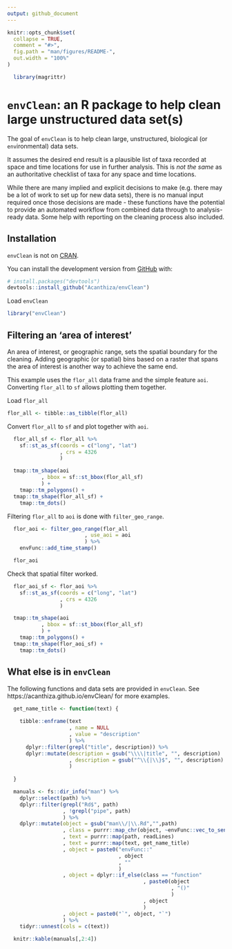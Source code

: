 ```yaml
---
output: github_document
---
```


<!-- README.md is generated from README.Rmd. Please edit that file -->

```r
knitr::opts_chunk$set(
  collapse = TRUE,
  comment = "#>",
  fig.path = "man/figures/README-",
  out.width = "100%"
)

  library(magrittr)

```

# `envClean`: an R package to help clean large unstructured data set(s)

<!-- badges: start -->
<!-- badges: end -->

The goal of `envClean` is to help clean large, unstructured, biological (or `env`ironmental) data sets.

It assumes the desired end result is a plausible list of taxa recorded at space and time locations for use in further analysis. This is _not the same_ as an authoritative checklist of taxa for any space and time locations.

While there are many implied and explicit decisions to make (e.g. there may be a lot of work to set up for new data sets), there is no manual input required once those decisions are made - these functions have the potential to provide an automated workflow from combined data through to analysis-ready data. Some help with reporting on the cleaning process also included.

## Installation

`envClean` is not on [CRAN](https://CRAN.R-project.org).

You can install the development version from [GitHub](https://github.com/) with:

``` r
# install.packages("devtools")
devtools::install_github("Acanthiza/envClean")
```

Load `envClean`

```r
library("envClean")
```

## Filtering an 'area of interest'

An area of interest, or geographic range, sets the spatial boundary for the cleaning. Adding geographic (or spatial) bins based on a raster that spans the area of interest is another way to achieve the same end.

This example uses the `flor_all` data frame and the simple feature `aoi`. Converting `flor_all` to `sf` allows plotting them together.

Load `flor_all`

```r
flor_all <- tibble::as_tibble(flor_all)
```

Convert `flor_all` to `sf` and plot together with `aoi`.

```r

  flor_all_sf <- flor_all %>%
    sf::st_as_sf(coords = c("long", "lat")
                 , crs = 4326
                 )

  tmap::tm_shape(aoi
           , bbox = sf::st_bbox(flor_all_sf)
           ) +
    tmap::tm_polygons() +
  tmap::tm_shape(flor_all_sf) +
    tmap::tm_dots()

```

Filtering `flor_all` to `aoi` is done with `filter_geo_range`.

```r

  flor_aoi <- filter_geo_range(flor_all
                         , use_aoi = aoi
                         ) %>%
    envFunc::add_time_stamp()

  flor_aoi

```

Check that spatial filter worked.

```r

  flor_aoi_sf <- flor_aoi %>%
    sf::st_as_sf(coords = c("long", "lat")
                 , crs = 4326
                 )

  tmap::tm_shape(aoi
           , bbox = sf::st_bbox(flor_all_sf)
           ) +
    tmap::tm_polygons() +
  tmap::tm_shape(flor_aoi_sf) +
    tmap::tm_dots()

```

## What else is in `envClean`

The following functions and data sets are provided in `envClean`. See https://acanthiza.github.io/envClean/ for more examples.

```r

  get_name_title <- function(text) {
    
    tibble::enframe(text
                    , name = NULL
                    , value = "description"
                    ) %>%
      dplyr::filter(grepl("title", description)) %>%
      dplyr::mutate(description = gsub("\\\\|title", "", description)
                    , description = gsub("^\\{|\\}$", "", description)
                    )
    
  }

  manuals <- fs::dir_info("man") %>%
    dplyr::select(path) %>%
    dplyr::filter(grepl("Rd$", path)
                  , !grepl("pipe", path)
                  ) %>%
    dplyr::mutate(object = gsub("man\\/|\\.Rd","",path)
                  , class = purrr::map_chr(object, ~envFunc::vec_to_sentence(class(get(.))))
                  , text = purrr::map(path, readLines)
                  , text = purrr::map(text, get_name_title)
                  , object = paste0("envFunc::"
                                    , object
                                    , ""
                                    )
                  , object = dplyr::if_else(class == "function"
                                            , paste0(object
                                                     , "()"
                                                     )
                                            , object
                                            )
                  , object = paste0("`", object, "`")
                  ) %>%
    tidyr::unnest(cols = c(text))

  knitr::kable(manuals[,2:4])

```




